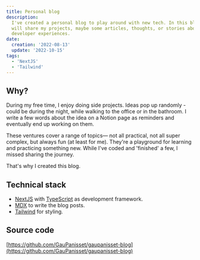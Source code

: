 ```yaml
---
title: Personal blog
description:
  I've created a personal blog to play around with new tech. In this blog, I
  will share my projects, maybe some articles, thoughts, or stories about my
  developer experiences.
date:
  creation: '2022-08-13'
  update: '2022-10-15'
tags:
  - 'NextJS'
  - 'Tailwind'
---
```


## Why?

During my free time, I enjoy doing side projects. Ideas pop up randomly - could
be during the night, while walking to the office or in the bathroom. I write a
few words about the idea on a Notion page as reminders and eventually end up
working on them.

These ventures cover a range of topics— not all practical, not all super
complex, but always fun (at least for me). They're a playground for learning and
practicing something new. While I've coded and 'finished' a few, I missed
sharing the journey.

That's why I created this blog.

## Technical stack

- [NextJS](https://nextjs.org/) with
  [TypeScript](https://www.typescriptlang.org/docs/) as development framework.
- [MDX](https://mdxjs.com) to write the blog posts.
- [Tailwind](https://tailwindcss.com/docs) for styling.

## Source code

[https://github.com/GauPanisset/gaupanisset-blog](https://github.com/GauPanisset/gaupanisset-blog)
